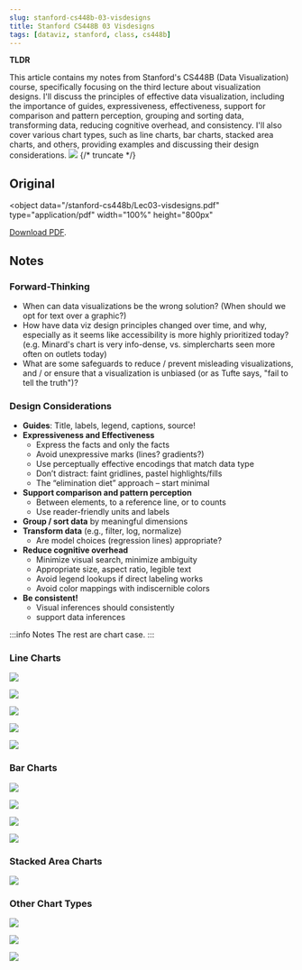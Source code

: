```yaml
---
slug: stanford-cs448b-03-visdesigns
title: Stanford CS448B 03 Visdesigns
tags: [dataviz, stanford, class, cs448b]
---
```


**TLDR**

This article contains my notes from Stanford's CS448B (Data Visualization) course, specifically focusing on the third lecture about visualization designs. I'll discuss the principles of effective data visualization, including the importance of guides, expressiveness, effectiveness, support for comparison and pattern perception, grouping and sorting data, transforming data, reducing cognitive overhead, and consistency. I'll also cover various chart types, such as line charts, bar charts, stacked area charts, and others, providing examples and discussing their design considerations.
![](https://kitee-1301346990.cos.ap-nanjing.myqcloud.com/Obsidian/202409231709966.png?imageSlim)
{/* truncate */}

## Original

<object
  data="/stanford-cs448b/Lec03-visdesigns.pdf"
  type="application/pdf"
  width="100%"
  height="800px"
>
  <a href="/stanford-cs448b/Lec03-visdesigns.pdf">Download PDF</a>.
</object>

## Notes

### Forward-Thinking

- When can data visualizations be the wrong solution? (When should we opt for text over a
  graphic?)
- How have data viz design principles changed over time, and why, especially as it seems like
  accessibility is more highly prioritized today? (e.g. Minard's chart is very info-dense, vs.
  simplercharts seen more often on outlets today)
- What are some safeguards to reduce / prevent misleading visualizations, and / or ensure
  that a visualization is unbiased (or as Tufte says, "fail to tell the truth")?

### Design Considerations

- **Guides**: Title, labels, legend, captions, source!
- **Expressiveness and Effectiveness**
  - Express the facts and only the facts
  - Avoid unexpressive marks (lines? gradients?)
  - Use perceptually effective encodings that match data type
  - Don’t distract: faint gridlines, pastel highlights/fills
  - The “elimination diet” approach – start minimal
- **Support comparison and pattern perception**
  - Between elements, to a reference line, or to counts
  - Use reader-friendly units and labels
- **Group / sort data** by meaningful dimensions
- **Transform data** (e.g., filter, log, normalize)
  - Are model choices (regression lines) appropriate?
- **Reduce cognitive overhead**
  - Minimize visual search, minimize ambiguity
  - Appropriate size, aspect ratio, legible text
  - Avoid legend lookups if direct labeling works
  - Avoid color mappings with indiscernible colors
- **Be consistent!**
  - Visual inferences should consistently
  - support data inferences

:::info Notes
The rest are chart case.
:::

### Line Charts

![](https://kitee-1301346990.cos.ap-nanjing.myqcloud.com/Obsidian/202409231705412.png?imageSlim)

![](https://kitee-1301346990.cos.ap-nanjing.myqcloud.com/Obsidian/202409231705666.png?imageSlim)

![](https://kitee-1301346990.cos.ap-nanjing.myqcloud.com/Obsidian/202409231705312.png?imageSlim)

![](https://kitee-1301346990.cos.ap-nanjing.myqcloud.com/Obsidian/202409231706308.png?imageSlim)

![](https://kitee-1301346990.cos.ap-nanjing.myqcloud.com/Obsidian/202409231706259.png?imageSlim)

### Bar Charts

![](https://kitee-1301346990.cos.ap-nanjing.myqcloud.com/Obsidian/202409231707027.png?imageSlim)

![](https://kitee-1301346990.cos.ap-nanjing.myqcloud.com/Obsidian/202409231707930.png?imageSlim)

![](https://kitee-1301346990.cos.ap-nanjing.myqcloud.com/Obsidian/202409231707513.png?imageSlim)

![](https://kitee-1301346990.cos.ap-nanjing.myqcloud.com/Obsidian/202409231708518.png?imageSlim)

### Stacked Area Charts

![](https://kitee-1301346990.cos.ap-nanjing.myqcloud.com/Obsidian/202409231708520.png?imageSlim)

### Other Chart Types

![](https://kitee-1301346990.cos.ap-nanjing.myqcloud.com/Obsidian/202409231709558.png?imageSlim)

![](https://kitee-1301346990.cos.ap-nanjing.myqcloud.com/Obsidian/202409231709966.png?imageSlim)

![](https://kitee-1301346990.cos.ap-nanjing.myqcloud.com/Obsidian/202409231710306.png?imageSlim)
